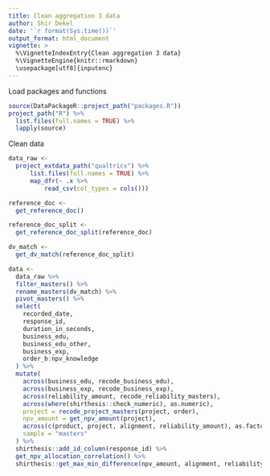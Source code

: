 ```yaml
---
title: Clean aggregation 3 data
author: Shir Dekel
date: '`r format(Sys.time())`'
output_format: html_document
vignette: >
  %\VignetteIndexEntry{Clean aggregation 3 data}
  %\VignetteEngine{knitr::rmarkdown}
  \usepackage[utf8]{inputenc}
---
```


Load packages and functions

```r
source(DataPackageR::project_path("packages.R"))
project_path("R") %>%
  list.files(full.names = TRUE) %>%
  lapply(source)
```

Clean data

```r
data_raw <-
  project_extdata_path("qualtrics") %>%
      list.files(full.names = TRUE) %>%
      map_dfr(~ .x %>%
          read_csv(col_types = cols()))

reference_doc <-
  get_reference_doc()

reference_doc_split <-
  get_reference_doc_split(reference_doc)

dv_match <-
  get_dv_match(reference_doc_split)

data <-
  data_raw %>%
  filter_masters() %>%
  rename_masters(dv_match) %>%
  pivot_masters() %>%
  select(
    recorded_date,
    response_id,
    duration_in_seconds,
    business_edu,
    business_edu_other,
    business_exp,
    order_b:npv_knowledge
  ) %>%
  mutate(
    across(business_edu, recode_business_edu),
    across(business_exp, recode_business_exp),
    across(reliability_amount, recode_reliability_masters),
    across(where(shirthesis::check_numeric), as.numeric),
    project = recode_project_masters(project, order),
    npv_amount = get_npv_amount(project),
    across(c(product, project, alignment, reliability_amount), as.factor),
    sample = "masters"
  ) %>%
  shirthesis::add_id_column(response_id) %>%
  get_npv_allocation_correlation() %>%
  shirthesis::get_max_min_difference(npv_amount, alignment, reliability_amount, phase)
```


